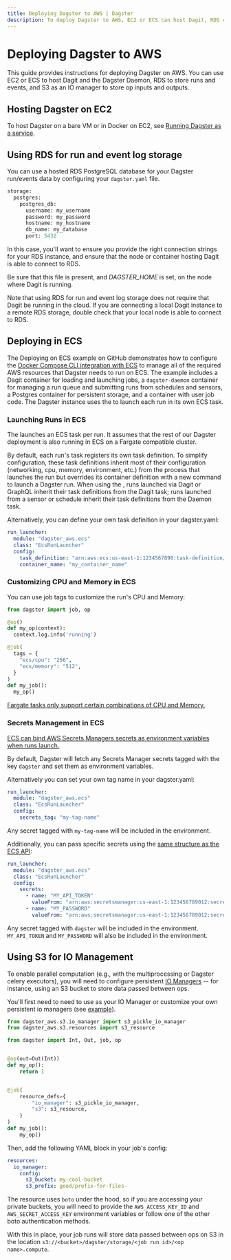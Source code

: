 ```yaml
---
title: Deploying Dagster to AWS | Dagster
description: To deploy Dagster to AWS, EC2 or ECS can host Dagit, RDS can store runs and events, and S3 can act as an IO manager.
---
```


# Deploying Dagster to AWS

This guide provides instructions for deploying Dagster on AWS. You can use EC2 or ECS to host Dagit and the Dagster Daemon, RDS to store runs and events, and S3 as an IO manager to store op inputs and outputs.

## Hosting Dagster on EC2

To host Dagster on a bare VM or in Docker on EC2, see [Running Dagster as a service](/deployment/guides/service).

## Using RDS for run and event log storage

You can use a hosted RDS PostgreSQL database for your Dagster run/events data by configuring your `dagster.yaml` file.

```python file=/deploying/dagster-pg.yaml
storage:
  postgres:
    postgres_db:
      username: my_username
      password: my_password
      hostname: my_hostname
      db_name: my_database
      port: 5432
```

In this case, you'll want to ensure you provide the right connection strings for your RDS instance, and ensure that the node or container hosting Dagit is able to connect to RDS.

Be sure that this file is present, and _DAGSTER_HOME_ is set, on the node where Dagit is running.

Note that using RDS for run and event log storage does not require that Dagit be running in the cloud. If you are connecting a local Dagit instance to a remote RDS storage, double check that your local node is able to connect to RDS.

## Deploying in ECS

<CodeReferenceLink filePath="examples/deploy_ecs" />

The Deploying on ECS example on GitHub demonstrates how to configure the [Docker Compose CLI integration with ECS](https://docs.docker.com/cloud/ecs-integration/) to manage all of the required AWS resources that Dagster needs to run on ECS. The example includes a Dagit container for loading and launching jobs, a `dagster-daemon` container for managing a run queue and submitting runs from schedules and sensors, a Postgres container for persistent storage, and a container with user job code. The Dagster instance uses the <PyObject module="dagster_aws.ecs" object="EcsRunLauncher" /> to launch each run in its own ECS task.

### Launching Runs in ECS

The <PyObject module="dagster_aws.ecs" object="EcsRunLauncher" /> launches an ECS task per run. It assumes that the rest of our Dagster deployment is also running in ECS on a Fargate compatible cluster.

By default, each run's task registers its own task definition. To simplify configuration, these task definitions inherit most of their configuration (networking, cpu, memory, environment, etc.) from the process that launches the run but overrides its container definition with a new command to launch a Dagster run. When using the <PyObject module="dagster._core.run_coordinator" object="DefaultRunCoordinator" />, runs launched via Dagit or GraphQL inherit their task definitions from the Dagit task; runs launched from a sensor or schedule inherit their task definitions from the Daemon task.

Alternatively, you can define your own task definition in your dagster.yaml:

```yaml
run_launcher:
  module: "dagster_aws.ecs"
  class: "EcsRunLauncher"
  config:
    task_definition: "arn:aws:ecs:us-east-1:1234567890:task-definition/my-task-definition:1"
    container_name: "my_container_name"
```

### Customizing CPU and Memory in ECS

You can use job tags to customize the run's CPU and Memory:

```py
from dagster import job, op

@op()
def my_op(context):
  context.log.info('running')

@job(
  tags = {
    "ecs/cpu": "256",
    "ecs/memory": "512",
  }
)
def my_job():
  my_op()
```

[Fargate tasks only support certain combinations of CPU and Memory.](https://docs.aws.amazon.com/AmazonECS/latest/developerguide/task-cpu-memory-error.html)

### Secrets Management in ECS

[ECS can bind AWS Secrets Managers secrets as environment variables when runs launch.](https://docs.aws.amazon.com/AmazonECS/latest/developerguide/specifying-sensitive-data-secrets.html)

By default, Dagster will fetch any Secrets Manager secrets tagged with the key `dagster` and set them as environment variables.

Alternatively you can set your own tag name in your dagster.yaml:

```yaml
run_launcher:
  module: "dagster_aws.ecs"
  class: "EcsRunLauncher"
  config:
    secrets_tag: "my-tag-name"
```

Any secret tagged with `my-tag-name` will be included in the environment.

Additionally, you can pass specific secrets using the [same structure as the ECS API](https://docs.aws.amazon.com/AmazonECS/latest/APIReference/API_Secret.html):

```yaml
run_launcher:
  module: "dagster_aws.ecs"
  class: "EcsRunLauncher"
  config:
    secrets:
      - name: "MY_API_TOKEN"
        valueFrom: "arn:aws:secretsmanager:us-east-1:123456789012:secret:FOO-AbCdEf:token::"
      - name: "MY_PASSWORD"
        valueFrom: "arn:aws:secretsmanager:us-east-1:123456789012:secret:FOO-AbCdEf:password::"
```

Any secret tagged with `dagster` will be included in the environment. `MY_API_TOKEN` and `MY_PASSWORD` will also be included in the environment.

## Using S3 for IO Management

To enable parallel computation (e.g., with the multiprocessing or Dagster celery executors), you will need to configure persistent [IO Managers](/concepts/io-management/io-managers) -- for instance, using an S3 bucket to store data passed between ops.

You'll first need to need to use <PyObject module="dagster_aws.s3" object="s3_pickle_io_manager"/> as your IO Manager or customize your own persistent io managers (see [example](/concepts/io-management/io-managers#defining-an-io-manager)).

```python file=/deploying/aws/io_manager.py
from dagster_aws.s3.io_manager import s3_pickle_io_manager
from dagster_aws.s3.resources import s3_resource

from dagster import Int, Out, job, op


@op(out=Out(Int))
def my_op():
    return 1


@job(
    resource_defs={
        "io_manager": s3_pickle_io_manager,
        "s3": s3_resource,
    }
)
def my_job():
    my_op()
```

Then, add the following YAML block in your job's config:

```yaml file=/deploying/aws/io_manager.yaml
resources:
  io_manager:
    config:
      s3_bucket: my-cool-bucket
      s3_prefix: good/prefix-for-files-
```

The resource uses `boto` under the hood, so if you are accessing your private buckets, you will need to provide the `AWS_ACCESS_KEY_ID` and `AWS_SECRET_ACCESS_KEY` environment variables or follow one of the other boto authentication methods.

With this in place, your job runs will store data passed between ops on S3 in the location `s3://<bucket>/dagster/storage/<job run id>/<op name>.compute`.
